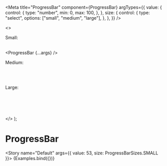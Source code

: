 
<Meta
  title="ProgressBar"
  component={ProgressBar}
  argTypes={{
    value: {
      control: {
        type: "number",
        min: 0,
        max: 100,
      },
    },
    size: {
      control: {
        type: "select",
        options: ["small", "medium", "large"],
      },
    },
  }}
/>

  <>
    <p>Small:</p>
    <br />
    <ProgressBar {...args} />
    <br />
    <p>Medium:</p>
    <br />
    <ProgressBar value={33} size={ProgressBarSizes.MEDIUM} />
    <br />
    <p>Large:</p>
    <br />
    <ProgressBar value={5} size={ProgressBarSizes.LARGE} />
    <br />
    <ProgressBar value={50} size={ProgressBarSizes.LARGE} />
    <br />
    <ProgressBar value={75} size={ProgressBarSizes.LARGE} />
    <br />
    <ProgressBar value={100} size={ProgressBarSizes.LARGE} />
  </>
);

# ProgressBar

<Story name="Default" args={{ value: 53, size: ProgressBarSizes.SMALL }}>
  {Examples.bind({})}
</Story>
